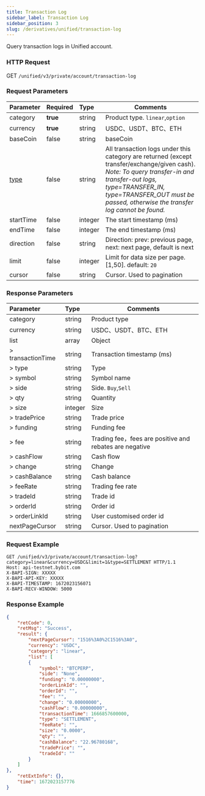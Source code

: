 ```yaml
---
title: Transaction Log
sidebar_label: Transaction Log
sidebar_position: 3
slug: /derivatives/unified/transaction-log
---
```

Query transaction logs in Unified account.

### HTTP Request
GET `/unified/v3/private/account/transaction-log`

### Request Parameters
| Parameter | Required | Type | Comments|
|:----- |:-------|:-----|------ |
|category |**true** |string	|Product type. `linear`,`option`|
|currency |**true** |string	|USDC、USDT、BTC、ETH |
|baseCoin |false |string |baseCoin|
|[type](../enum#type) |false |string |All transaction logs under this category are returned (except transfer/exchange/given cash). _Note: To query transfer-in and transfer-out logs, type=TRANSFER_IN, type=TRANSFER_OUT must be passed, otherwise the transfer log cannot be found._|
|startTime |false |integer |The start timestamp (ms) |
|endTime |false	|integer |The end timestamp (ms) |
|direction |false |string |Direction: prev: previous page, next: next page, default is next |
|limit |false |integer |Limit for data size per page. [1,50]. default: `20`|
|cursor |false |string |Cursor. Used to pagination|

### Response Parameters
| Parameter | Type | Comments|
|:----- |:-----|----- |
|category |string |Product type |
|currency |string |USDC、USDT、BTC、ETH |
|list |array |Object |
|> transactionTime	|string	|Transaction timestamp (ms)|
|> type |string |Type |
|> symbol |string |Symbol name |
|> side |string |Side. `Buy`,`Sell` |
|> qty	|string	|Quantity |
|> size |integer |Size |
|> tradePrice |string |Trade price |
|> funding	|string	|Funding fee|
|> fee	|string	|Trading fee，fees are positive and rebates are negative |
|> cashFlow |string |Cash flow |
|> change |string |Change |
|> cashBalance	|string	|Cash balance|
|> feeRate	|string	|Trading fee rate |
|> tradeId	|string |Trade id |
|> orderId	|string	|Order id |
|> orderLinkId	|string	|User customised order id |
|nextPageCursor	|string	|Cursor. Used to pagination |

### Request Example

<Tabs>
<TabItem value="console" label="Console">

```http
GET /unified/v3/private/account/transaction-log?category=linear&currency=USDC&limit=1&type=SETTLEMENT HTTP/1.1
Host: api-testnet.bybit.com
X-BAPI-SIGN: XXXXX
X-BAPI-API-KEY: XXXXX
X-BAPI-TIMESTAMP: 1672023156071
X-BAPI-RECV-WINDOW: 5000
```

</TabItem>
</Tabs>

### Response Example

<Tabs>
<TabItem value="json-linear" label="linear">

```json
{
    "retCode": 0,
    "retMsg": "Success",
    "result": {
        "nextPageCursor": "1516%3A0%2C1516%3A0",
        "currency": "USDC",
        "category": "linear",
        "list": [
        {
            "symbol": "BTCPERP",
            "side": "None",
            "funding": "0.00000000",
            "orderLinkId": "",
            "orderId": "",
            "fee": "",
            "change": "0.00000000",
            "cashFlow": "0.00000000",
            "transactionTime": 1666857600000,
            "type": "SETTLEMENT",
            "feeRate": "",
            "size": "0.0000",
            "qty": "",
            "cashBalance": "22.96780168",
            "tradePrice": "",
            "tradeId": ""
        }
    ]
},
    "retExtInfo": {},
    "time": 1672023157776
}
```
</TabItem>
</Tabs>